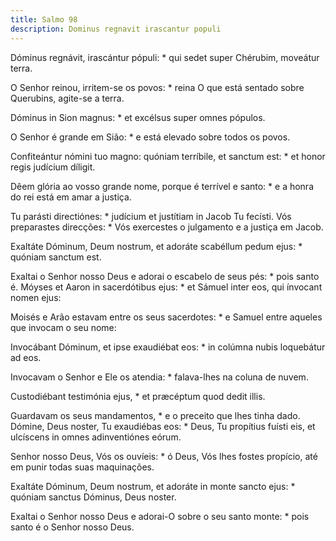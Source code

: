 ```yaml
---
title: Salmo 98
description: Dominus regnavit irascantur populi
---
```


<div class="side-by-side not-content">

Dóminus regnávit, irascántur pópuli: * qui sedet super Chérubim, moveátur
    terra.

O Senhor reinou, irritem-se os povos: * reina O que está sentado sobre
    Querubins, agite-se a terra.

Dóminus in Sion magnus: * et excélsus super omnes pópulos.

O Senhor é grande em Sião: * e está elevado sobre todos os povos.

Confiteántur nómini tuo magno: quóniam terríbile, et sanctum est: * et honor
    regis judícium díligit.

Dêem glória ao vosso grande nome, porque é terrível e santo: * e a honra do
    rei está em amar a justiça.

Tu parásti directiónes: * judícium et justítiam in Jacob Tu fecísti.
  Vós preparastes direcções: * Vós exercestes o julgamento e a justiça em
    Jacob.

Exaltáte Dóminum, Deum nostrum, et adoráte scabéllum pedum ejus: * quóniam
    sanctum est.

Exaltai o Senhor nosso Deus e adorai o escabelo de seus pés: * pois santo é.
  Móyses et Aaron in sacerdótibus ejus: * et Sámuel inter eos, qui ínvocant
    nomen ejus:

Moisés e Arão estavam entre os seus sacerdotes: * e Samuel entre aqueles que
    invocam o seu nome:

Invocábant Dóminum, et ipse exaudiébat eos: * in colúmna nubis loquebátur ad
    eos.

Invocavam o Senhor e Ele os atendia: * falava-lhes na coluna de nuvem.

Custodiébant testimónia ejus, * et præcéptum quod dedit illis.

Guardavam os seus mandamentos, * e o preceito que lhes tinha dado.
  Dómine, Deus noster, Tu exaudiébas eos: * Deus, Tu propítius fuísti eis, et
    ulcíscens in omnes adinventiónes eórum.

Senhor nosso Deus, Vós os ouvíeis: * ó Deus, Vós lhes fostes propício, até
    em punir todas suas maquinações.

Exaltáte Dóminum, Deum nostrum, et adoráte in monte sancto ejus: * quóniam
    sanctus Dóminus, Deus noster.

Exaltai o Senhor nosso Deus e adorai-O sobre o seu santo monte: * pois santo
    é o Senhor nosso Deus.

</div>
